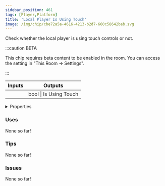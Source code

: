 ```yaml
---
sidebar_position: 461
tags: [Player,Platform]
title: 'Local Player Is Using Touch'
image: /img/chip/cbe72a5a-4616-4213-b2d7-660c58642bab.svg
---
```


Check whether the local player is using touch controls or not.

:::caution BETA

This chip requires beta content to be enabled in the room. You can access the setting in "This Room -> Settings".

:::

<IChip uuid="cbe72a5a-4616-4213-b2d7-660c58642bab"/>

<table><thead><tr><th>Inputs</th><th>Outputs</th></tr></thead><tbody><tr><td /><td>bool | Is Using Touch</td></tr></tbody></table>

<details>
  <summary>Properties</summary>
  <div>
    <div>
    <table>
      <tbody>
        <tr>
          <td>Is beta required?</td>
          <td>Yes</td>
        </tr>
        <tr>
          <td>Is chip a trolling risk?</td>
          <td>No</td>
        </tr>
        <tr>
          <td>Is chip a role assignment risk?</td>
          <td>No</td>
        </tr>
        <tr>
          <td>Chip UUID</td>
          <td>cbe72a5a-4616-4213-b2d7-660c58642bab</td>
        </tr>
        <tr>
          <td>Room availability</td>
          <td>Available everywhere</td>
        </tr>
      </tbody>
    </table>
    </div>
  </div>
</details>

### Uses

None so far!

### Tips

None so far!

### Issues

None so far!